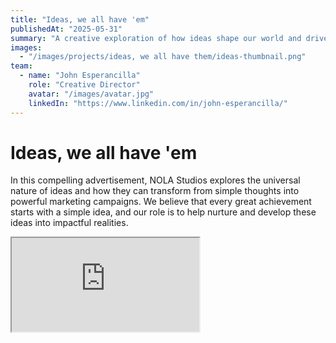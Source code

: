 ```yaml
---
title: "Ideas, we all have 'em"
publishedAt: "2025-05-31"
summary: "A creative exploration of how ideas shape our world and drive innovation at NOLA Studios."
images:
  - "/images/projects/ideas, we all have them/ideas-thumbnail.png"
team:
  - name: "John Esperancilla"
    role: "Creative Director"
    avatar: "/images/avatar.jpg"
    linkedIn: "https://www.linkedin.com/in/john-esperancilla/"
---
```


# Ideas, we all have 'em

In this compelling advertisement, NOLA Studios explores the universal nature of ideas and how they can transform from simple thoughts into powerful marketing campaigns. We believe that every great achievement starts with a simple idea, and our role is to help nurture and develop these ideas into impactful realities.

<div style={{ position: 'relative', paddingBottom: '56.25%', height: 0, overflow: 'hidden', maxWidth: '100%', borderRadius: '8px' }}>
  <iframe 
    style={{ position: 'absolute', top: 0, left: 0, width: '100%', height: '100%' }}
    src="https://www.youtube.com/embed/ySdtiR9sBYQ?si=VKQDxOJTum0EdBhe" 
    title="YouTube video player" 
    border="0"
    allow="accelerometer; autoplay; clipboard-write; encrypted-media; gyroscope; picture-in-picture; web-share" 
    referrerPolicy="strict-origin-when-cross-origin" 
    allowFullScreen
  />
</div>

## Behind the Concept

This advertisement embodies our core belief at NOLA Studios: that groundbreaking marketing strategies begin with embracing and developing ideas, no matter how simple they might seem at first. We wanted to create a piece that resonates with both clients and creatives alike, acknowledging that we all have ideas – it's what we do with them that matters.

## Creative Process

Our team approached this project with a focus on:
- Authenticity in storytelling
- Relatable messaging
- Visual impact
- Emotional connection

## Impact

This advertisement serves as both a statement of our philosophy and an invitation to potential clients: bring us your ideas, and together we'll transform them into powerful marketing solutions that resonate with your audience.

*Part of NOLA Studios' 2025 Brand Campaign Series* 